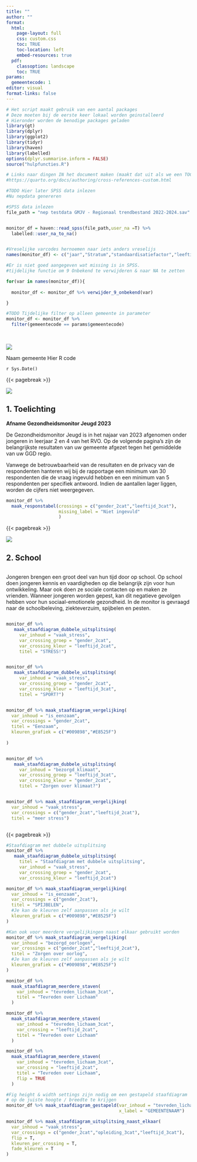 ```yaml
---
title: ""
author: ""
format:
  html:
    page-layout: full
    css: custom.css
    toc: TRUE
    toc-location: left
    embed-resources: true
  pdf: 
    classoption: landscape
    toc: TRUE
params:
  gemeentecode: 1 
editor: visual
format-links: false
---
```



```r
# Het script maakt gebruik van een aantal packages
# Deze moeten bij de eerste keer lokaal worden geinstalleerd
# Hieronder worden de benodige packages geladen
library(gt)
library(dplyr)
library(ggplot2)
library(tidyr)
library(haven)
library(labelled)
options(dplyr.summarise.inform = FALSE)
source("hulpfuncties.R")

# Links naar dingen IN het document maken (maakt dat uit als we een TOC hebben? Misschien voor PDF?)
#https://quarto.org/docs/authoring/cross-references-custom.html

#TODO Hier later SPSS data inlezen
#Nu nepdata genereren 

#SPSS data inlezen
file_path = "nep testdata GMJV - Regionaal trendbestand 2022-2024.sav"


monitor_df = haven::read_spss(file_path,user_na =T) %>%
  labelled::user_na_to_na()


#Vreselijke varcodes hernoemen naar iets anders vreselijs
names(monitor_df) <- c("jaar","Stratum","standaardisatiefactor","leeftijd_3cat","leeftijd_2cat","gender_3cat","gender_2cat","ggd_regio","ggd_regio_utrecht_samen","gemeentecode","stedelijkheid","migratie_3cat","opleiding","opleiding_4cat","opleiding_3cat","opleiding_2cat","ervaren_gezondheid_goed","psychische_klachten", "tevreden_zelf_3cat","tevreden_lichaam_3cat","tevreden_leven_3cat","vaak_stress","vertrouwen_toekomst_3cat","bezorgd_werkgelegenheid","bezorgd_woningmarkt","bezorgd_klimaat","bezorgd_discriminatie","bezorgd_polarisatie","bezorgd_oorlogen","eenzaamheid_3cat","is_eenzaam","sterk_eenzaam","prestatiedruk")

#Er is niet goed aangegeven wat missing is in SPSS.
#tijdelijke functie om 9 Onbekend te verwijderen & naar NA te zetten

for(var in names(monitor_df)){
  
  monitor_df <- monitor_df %>% verwijder_9_onbekend(var)

}

#TODO Tijdelijke filter op alleen gemeente in parameter
monitor_df <- monitor_df %>% 
  filter(gemeentecode == params$gemeentecode)


```

\

::: voorblad_achtergrond
![](voorblad_alles.png)

::: voorblad_gemeentenaam
Naam gemeente Hier R code
:::

::: voorblad_datum
`r Sys.Date()`
:::
:::

{{< pagebreak >}}

::: pagina_header_img
![](header_pagina.png)

::: pagina_header_titel
# 1. Toelichting
:::
:::

**Afname Gezondheidsmonitor Jeugd 2023**

De Gezondheidsmonitor Jeugd is in het najaar van 2023 afgenomen onder jongeren in leerjaar 2 en 4 van het RVO. Op de volgende pagina’s zijn de belangrijkste resultaten van uw gemeente afgezet tegen het gemiddelde van uw GGD regio.

Vanwege de betrouwbaarheid van de resultaten en de privacy van de respondenten hanteren wij bij de rapportage een minimum van 30 respondenten die de vraag ingevuld hebben en een minimum van 5 respondenten per specifiek antwoord. Indien de aantallen lager liggen, worden de cijfers niet weergegeven.

```r


monitor_df %>% 
  maak_responstabel(crossings = c("gender_2cat","leeftijd_3cat"),
                    missing_label = "Niet ingevuld"
                    )

```

{{< pagebreak >}}

::: pagina_header_img
![](header_pagina.png)

::: pagina_header_titel
# 2. School
:::
:::

::: {layout="[[30,30,30],[30,30,30]]"}
::: column
Jongeren brengen een groot deel van hun tijd door op school. Op school doen jongeren kennis en vaardigheden op die belangrijk zijn voor hun ontwikkeling. Maar ook doen ze sociale contacten op en maken ze vrienden. Wanneer jongeren worden gepest, kan dit negatieve gevolgen hebben voor hun sociaal-emotionele gezondheid. In de monitor is gevraagd naar de schoolbeleving, ziekteverzuim, spijbelen en pesten.
:::

::: column
```r
monitor_df %>% 
   maak_staafdiagram_dubbele_uitsplitsing(
     var_inhoud = "vaak_stress", 
     var_crossing_groep = "gender_2cat",
     var_crossing_kleur = "leeftijd_2cat",
     titel = "STRESS!")

```
:::

::: column
```r
monitor_df %>% 
   maak_staafdiagram_dubbele_uitsplitsing(
     var_inhoud = "vaak_stress", 
     var_crossing_groep = "gender_2cat",
     var_crossing_kleur = "leeftijd_3cat",
     titel = "SPORT?")
```
:::

::: column
```r
monitor_df %>% maak_staafdiagram_vergelijking(
  var_inhoud = "is_eenzaam",
  var_crossings = "gender_2cat",
  titel = "Eenzaam",
  kleuren_grafiek = c("#009898","#E8525F")
  
)
```
:::

::: column
```r
monitor_df %>% 
   maak_staafdiagram_dubbele_uitsplitsing(
     var_inhoud = "bezorgd_klimaat", 
     var_crossing_groep = "leeftijd_3cat",
     var_crossing_kleur = "gender_2cat",
     titel = "Zorgen over klimaat?")
```
:::

::: column
```r
monitor_df %>% maak_staafdiagram_vergelijking(
  var_inhoud = "vaak_stress",
  var_crossings = c("gender_2cat","leeftijd_2cat"),
  titel = "meer stress")
```
:::
:::

{{< pagebreak >}}

```r
#Staafdiagram met dubbele uitsplitsing
monitor_df %>% 
   maak_staafdiagram_dubbele_uitsplitsing(
     titel = "Staafdiagram met dubbele uitsplitsing",
     var_inhoud = "vaak_stress", 
     var_crossing_groep = "gender_2cat",
     var_crossing_kleur = "leeftijd_2cat")


```

```r
monitor_df %>% maak_staafdiagram_vergelijking(
  var_inhoud = "is_eenzaam",
  var_crossings = c("gender_2cat"),
  titel = "SPIJBELEN",
  #Je kan de kleuren zelf aanpassen als je wilt
  kleuren_grafiek = c("#009898","#E8525F")
)
```

```r
#Kan ook voor meerdere vergelijkingen naast elkaar gebruikt worden
monitor_df %>% maak_staafdiagram_vergelijking(
  var_inhoud = "bezorgd_oorlogen",
  var_crossings = c("gender_2cat","leeftijd_2cat"),
  titel = "Zorgen over oorlog",
  #Je kan de kleuren zelf aanpassen als je wilt
  kleuren_grafiek = c("#009898","#E8525F")
)
```

```r
monitor_df %>% 
  maak_staafdiagram_meerdere_staven(
    var_inhoud = "tevreden_lichaam_3cat",
    titel = "Tevreden over Lichaam"
  )
```

```r

monitor_df %>% 
  maak_staafdiagram_meerdere_staven(
    var_inhoud = "tevreden_lichaam_3cat",
    var_crossing = "leeftijd_2cat",
    titel = "Tevreden over Lichaam"
  )
```

```r
monitor_df %>% 
  maak_staafdiagram_meerdere_staven(
    var_inhoud = "tevreden_lichaam_3cat",
    var_crossing = "leeftijd_2cat",
    titel = "Tevreden over Lichaam",
    flip = TRUE
  )
```

```r
#Fig height & width settings zijn nodig om een gestapeld staafdiagram 
# op de juiste hoogte / breedte te krijgen
monitor_df %>% maak_staafdiagram_gestapeld(var_inhoud = "tevreden_lichaam_3cat",
                                           x_label = "GEMEENTENAAM")

```

```r
monitor_df %>% maak_staafdiagram_uitsplitsing_naast_elkaar(
  var_inhoud = "vaak_stress",
  var_crossings = c("gender_2cat","opleiding_3cat","leeftijd_3cat"),
  flip = T,
  kleuren_per_crossing = T,
  fade_kleuren = T
)
```

